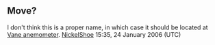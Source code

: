 <article id="3830558" title=Talk:Vane anemometer>
	<talkpage id="3830558" title="Talk:Vane anemometer">
==Move?==
I don't think this is a proper name, in which case it should be located at [[Vane anemometer]]. [[User:NickelShoe|NickelShoe]] 15:35, 24 January 2006 (UTC)
	</talkpage>
</article>